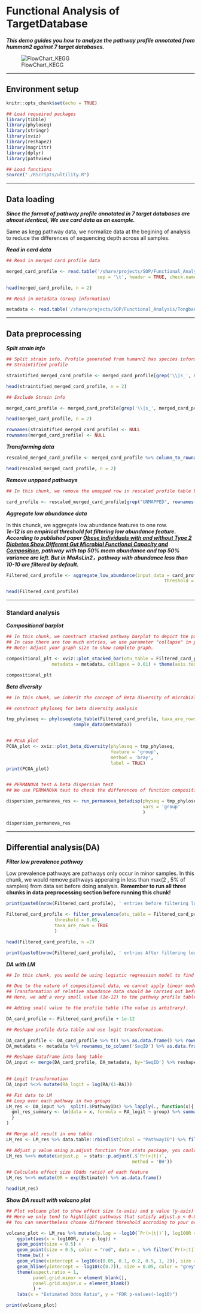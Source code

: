 # Functional Analysis of TargetDatabase

_**This demo guides you how to analyze the pathway profile annotated from humman2 against 7 target databases.**_  

![FlowChart_KEGG](./flowcharts/FlowChart_TargetDB.jpg)

---

## Environment setup

```r
knitr::opts_chunk$set(echo = TRUE)

## Load requeired packages
library(tibble)
library(phyloseq)
library(stringr)
library(xviz)
library(reshape2)
library(magrittr)
library(dplyr)
library(pathview)

## Load functions
source("./RScripts/ultility.R")
```

---

## Data loading

_**Since the format of pathway profile annotated in 7 target databases are almost identical, We use card data as an example.**_

Same as kegg pathway data, we normalize data at the begining of analysis to reduce the differences of sequencing depth across all samples.

_**Read in card data**_

```r
## Read in merged card profile data

merged_card_profile <- read.table('/share/projects/SOP/Functional_Analysis/Tongbangzhuo/Phase2/TargetDatabase/Demo_data/merged_card_profile.tsv',
                                  sep = '\t', header = TRUE, check.names = FALSE, na.strings = '?',comment.char = '?')

head(merged_card_profile, n = 2)

## Read in metadata (Group information)

metadata <- read.table('/share/projects/SOP/Functional_Analysis/Tongbangzhuo/Phase2/TargetDatabase/Demo_data/Demo_metadata.xls', check.names = FALSE, header = TRUE)
```

---

## Data preprocessing

_**Split strain info**_

```r
## Split strain info. Profile generated from humann2 has species information, thus we need to extract them.
## Straintified profile

straintified_merged_card_profile <- merged_card_profile[grep('\\|s_', merged_card_profile$ID),]

head(straintified_merged_card_profile, n = 2)

## Exclude Strain info

merged_card_profile <- merged_card_profile[grep('\\|s_', merged_card_profile$ID, invert = TRUE),]

head(merged_card_profile, n = 2)

rownames(straintified_merged_card_profile) <- NULL
rownames(merged_card_profile) <- NULL
```

_**Transforming data**_  

```r
rescaled_merged_card_profile <- merged_card_profile %>% column_to_rownames('ID') %>% apply(., 2, function(x) x/sum(x)) %>% as.data.frame()

head(rescaled_merged_card_profile, n = 2)
```

_**Remove unppaed pathways**_  

```r
## In this chunk, we remove the umapped row in rescaled profile table because we are not able to intepret UNMAPPED entry.

card_profile <- rescaled_merged_card_profile[grep("UNMAPPED", rownames(rescaled_merged_card_profile), invert = TRUE), ]

```

_**Aggregate low abundance data**_  

In this chunck, we aggregate low abundance features to one row.  
_**1e-12 is an empirical threshold fot filtering low abundance feature. According to published paper [Obese Individuals with and without Type 2 Diabetes Show Different Gut Microbial Functional Capacity and Composition](https://doi.org/10.1016/j.chom.2019.07.004), pathway with top 50% mean abundance and top 50% variance are left. But in MaAsLin2，pathway with abundance less than 10-10 are filtered by default.**_  

```r

Filtered_card_profile <- aggregate_low_abundance(input_data = card_profile,
                                                           threshold = 1e-12) ## threshold should be modified based on your on study

head(Filtered_card_profile)

```

---

### Standard analysis

_**Compositional barplot**_

```r
## In this chunk, we construct stacked pathway barplot to depict the pathway composition of samples, we use function plot_stacked_bar from xviz to plot.
## In case there are too much entries, we use parameter "collapse" in plot_stacked_bar function to integrate entries whose abundance are below given threshold into "Others".
## Note: Adjust your graph size to show complete graph.

compositional_plt <- xviz::plot_stacked_bar(otu_table = Filtered_card_profile %>% t() %>% as.data.frame(),
                 metadata = metadata, collapse = 0.01) + theme(axis.text.x = element_text(vjust = 1))

compositional_plt
```

_**Beta diversity**_

```r
## In this chunk, we inherit the concept of Beta diversity of microbial taxa data and apply it to pathway data to explore the similarity between samples.

## construct phyloseq for beta diversity analysis

tmp_phyloseq <- phyloseq(otu_table(Filtered_card_profile, taxa_are_rows = TRUE),
                         sample_data(metadata))


## PCoA plot
PCOA_plot <- xviz::plot_beta_diversity(phyloseq = tmp_phyloseq,
                                       feature = 'group',
                                       method = 'bray',
                                       label = TRUE)
print(PCOA_plot)


## PERMANOVA test & beta dispersion test
## We use PERMANOVA test to check the differences of function composition among different groups. Additionally, we also take homogeneity of group variance into consideration.

dispersion_permanova_res <- run_permanova_betadisp(physeq = tmp_phyloseq,
                                                   vars = 'group'
                                                   )

dispersion_permanova_res

```

---

## Differential analysis(DA)

_**Filter low prevalence pathway**_  

Low prevalence pathways are pathways only occur in minor samples.
In this chunk, we would remove pathways apperaing in less than max(2 , 5% of samples) from data set before doing analysis. **Remember to run all three chunks in data preprocessing section before running this chunk!**  

```r

print(paste0(nrow(Filtered_card_profile), ' entries before filtering low prevalence data'))

Filtered_card_profile <- filter_prevalence(otu_table = Filtered_card_profile,
                  threshold = 0.05,
                  taxa_are_rows = TRUE
                  )

head(Filtered_card_profile, n =2)

print(paste0(nrow(Filtered_card_profile), ' entries After filtering low prevalence data'))

```

_**DA with LM**_

```r
## In this chunk, you would be using logistic regression model to find pathways that are significantly enriched in certain group.

## Due to the nature of compositional data, we cannot apply linear models to compositional data directly. 
## Transformation of relative abundance data should be carried out before feeding the data to LM.
## Here, we add a very small value (1e-12) to the pathway profile table to avoid genrating NA during transformation, then use logit transformation to transform data. And eventually we apply LM to the transformed data

## Adding small value to the profile table (The value is arbitrary).

DA_card_profile <- Filtered_card_profile + 1e-12

## Reshape profile data table and use logit transformation.

DA_card_profile <- DA_card_profile %>% t() %>% as.data.frame() %>% rownames_to_column('SeqID') %>% as.data.frame()
DA_metadata <- metadata %>% rownames_to_column('SeqID') %>% as.data.frame()

## Reshape dataframe into long table
DA_input <- merge(DA_card_profile, DA_metadata, by='SeqID') %>% reshape2::melt(value.name = 'RA',
                                                                                         variable.name = 'PathwayIDs')

## Logit transformation
DA_input %<>% mutate(RA_logit = log(RA/(1-RA)))

## Fit data to LM
## Loop over each pathway in two groups
LM_res <- DA_input %>%  split(.$PathwayIDs) %>% lapply(., function(x){
  gml_res_summary <- lm(data = x, formula = RA_logit ~ group) %>% summary() %>% .$coefficients %>% as.matrix() %>% as.data.frame() %>% rownames_to_column(var = "Factors")
  }
)

## Merge all result in one table
LM_res <- LM_res %>% data.table::rbindlist(idcol = "PathwayID") %>% filter(Factors != "(Intercept)")

## Adjust p value using p.adjust function from stats package, you could choose different adjust method.
LM_res %<>% mutate(adjust.p  = stats::p.adjust(.$`Pr(>|t|)`,
                                               method = 'BH'))

## Calculate effect size (Odds ratio) of each feature
LM_res %<>% mutate(OR = exp(Estimate)) %>% as.data.frame()

head(LM_res)

```

_**Show DA result with volcano plot**_

```r
## Plot volcano plot to show effect size (x-axis) and p value (y-axis) of pathways.
## Here we only tend to hightlight pathways that satisfy adjust.p < 0.05 and (OR < 0.2 | OR > 0.5) at the same time.
## You can nevertheless choose different threshold accroding to your own data.

volcano_plot <- LM_res %>% mutate(p.log = -log10(`Pr(>|t|)`), log10OR = log10(OR)) %>%
    ggplot(aes(x = log10OR, y = p.log)) +
    geom_point(size = 0.5) +
    geom_point(size = 0.5, color = "red", data = . %>% filter(`Pr(>|t|)` < 0.05 & (OR < 0.2 | OR > 0.5))) + 
    theme_bw() + 
    geom_vline(xintercept = log10(c(0.05, 0.1, 0.2, 0.5, 1, 2)), size = 0.05, color = "grey") +
    geom_hline(yintercept = -log10(c(0.7)), size = 0.05, color = "grey") +
    theme(aspect.ratio = 1,
          panel.grid.minor = element_blank(),
          panel.grid.major.x = element_blank()
          ) +
    labs(x = "Estimated Odds Ratio", y = "FDR p-values(-log10)")

print(volcano_plot)

```
